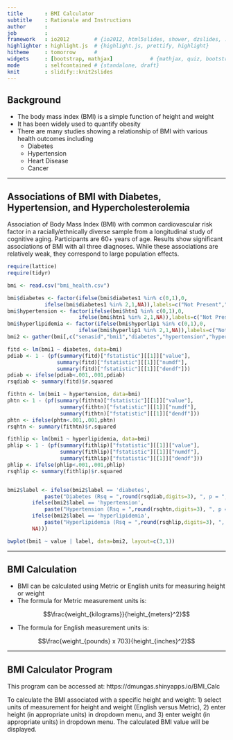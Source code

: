 ```yaml
---
title       : BMI Calculator
subtitle    : Rationale and Instructions
author      : 
job         : 
framework   : io2012        # {io2012, html5slides, shower, dzslides, ...}
highlighter : highlight.js  # {highlight.js, prettify, highlight}
hitheme     : tomorrow      # 
widgets     : [bootstrap, mathjax]            # {mathjax, quiz, bootstrap}
mode        : selfcontained # {standalone, draft}
knit        : slidify::knit2slides
---
```


## Background

-   The body mass index (BMI) is a simple function of height and weight
-   It has been widely used to quantify obesity
-   There are many studies showing a relationship of BMI with various health outcomes including   
    -   Diabetes
    -   Hypertension
    -   Heart Disease
    -   Cancer

---

## Associations of BMI with Diabetes, Hypertension, and Hypercholesterolemia

Association of Body Mass Index (BMI) with common cardiovascular risk factor in a racially/ethnically diverse sample from a longitudinal study of cognitive aging. Participants are 60+ years of age. Results show significant associations of BMI with all three diagnoses. While these associations are relatively weak, they correspond to large population effects.

```r
require(lattice)
require(tidyr)

bmi <- read.csv("bmi_health.csv")

bmi$diabetes <- factor(ifelse(bmi$diabetes1 %in% c(0,1),0,
            ifelse(bmi$diabetes1 %in% 2,1,NA)),labels=c("Not Present","Present"))
bmi$hypertension <- factor(ifelse(bmi$htn1 %in% c(0,1),0,
                       ifelse(bmi$htn1 %in% 2,1,NA)),labels=c("Not Present","Present"))
bmi$hyperlipidemia <- factor(ifelse(bmi$hyperlip1 %in% c(0,1),0,
                       ifelse(bmi$hyperlip1 %in% 2,1,NA)),labels=c("Not Present","Present"))
bmi2 <- gather(bmi[,c("senasid","bmi1","diabetes","hypertension","hyperlipidemia")],label,value,diabetes:hyperlipidemia)

fitd <- lm(bmi1 ~ diabetes, data=bmi)
pdiab <- 1 - (pf(summary(fitd)["fstatistic"][[1]]["value"],
                summary(fitd)["fstatistic"][[1]]["numdf"],
                summary(fitd)["fstatistic"][[1]]["dendf"]))
pdiab <- ifelse(pdiab<.001,.001,pdiab)
rsqdiab <- summary(fitd)$r.squared

fithtn <- lm(bmi1 ~ hypertension, data=bmi)
phtn <- 1 - (pf(summary(fithtn)["fstatistic"][[1]]["value"],
                 summary(fithtn)["fstatistic"][[1]]["numdf"],
                 summary(fithtn)["fstatistic"][[1]]["dendf"]))
phtn <- ifelse(phtn<.001,.001,phtn)
rsqhtn <- summary(fithtn)$r.squared

fithlip <- lm(bmi1 ~ hyperlipidemia, data=bmi)
phlip <- 1 - (pf(summary(fithlip)["fstatistic"][[1]]["value"],
                 summary(fithlip)["fstatistic"][[1]]["numdf"],
                 summary(fithlip)["fstatistic"][[1]]["dendf"]))
phlip <- ifelse(phlip<.001,.001,phlip)
rsqhlip <- summary(fithlip)$r.squared


bmi2$label <- ifelse(bmi2$label == 'diabetes', 
            paste("Diabetes (Rsq = ",round(rsqdiab,digits=3), ", p = ",round(pdiab,digits=3),")",sep=""),
        ifelse(bmi2$label == 'hypertension',
            paste("Hypertension (Rsq = ",round(rsqhtn,digits=3), ", p = ",round(phtn,digits=3),")",sep=""),
        ifelse(bmi2$label == 'hyperlipidemia',
            paste("Hyperlipidemia (Rsq = ",round(rsqhlip,digits=3), ", p = ",round(phlip,digits=3),")",sep=""),
        NA)))

bwplot(bmi1 ~ value | label, data=bmi2, layout=c(3,1))
```

---

##  BMI Calculation

-   BMI can be calculated using Metric or English units for measuring height or weight
-   The formula for Metric measurement units is:

$$\frac{weight_{kilograms}}{height_{meters}^2}$$

- The formula for English measurement units is:

$$\frac{weight_{pounds} x 703}{height_{inches}^2}$$

---

##  BMI Calculator Program

This program can be accessed at: https://dmungas.shinyapps.io/BMI_Calc

To calculate the BMI associated with a specific height and weight: 1) select units 
of measurement for height and weight (English versus Metric), 2) enter height (in 
appropriate units) in dropdown menu, and 3) enter weight (in appropriate units)
in dropdown menu. The calculated BMI value will be displayed.




